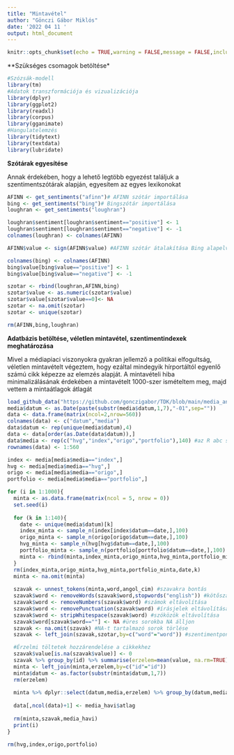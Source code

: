 ---
title: "Mintavétel"
author: "Gönczi Gábor Miklós"
date: '2022 04 11 '
output: html_document
---

```{r setup, include=FALSE}
knitr::opts_chunk$set(echo = TRUE,warning = FALSE,message = FALSE,include=TRUE)
```

**Szükséges csomagok betöltése*

```{r}
#Szózsák-modell
library(tm)
#Adatok transzformációja és vizualizációja
library(dplyr)
library(ggplot2)
library(readxl)
library(corpus)
library(gganimate)
#Hangulatelemzés
library(tidytext)
library(textdata)
library(lubridate)
```


**Szótárak egyesítése**

Annak érdekében, hogy a lehető legtöbb egyezést találjuk a szentimentszótárak alapján, egyesítem az egyes lexikonokat

```{r}
AFINN <- get_sentiments("afinn")# AFINN szótár importálása
bing <- get_sentiments("bing")# Bingszótár importálása
loughran <- get_sentiments("loughran")

loughran$sentiment[loughran$sentiment=="positive"] <- 1
loughran$sentiment[loughran$sentiment=="negative"] <- -1
colnames(loughran) <- colnames(AFINN)

AFINN$value <- sign(AFINN$value) #AFINN szótár átalakítása Bing alapelvűvé

colnames(bing) <- colnames(AFINN)
bing$value[bing$value=="positive"] <- 1
bing$value[bing$value=="negative"] <- -1

szotar <- rbind(loughran,AFINN,bing)
szotar$value <- as.numeric(szotar$value)
szotar$value[szotar$value==0]<- NA
szotar <- na.omit(szotar)
szotar <- unique(szotar)

rm(AFINN,bing,loughran)

```

**Adatbázis betöltése, véletlen mintavétel, szentimentindexek meghatározása**

Mivel a médiapiaci viszonyokra gyakran jellemző a politikai elfogultság, véletlen mintavételt végeztem, hogy ezáltal mindegyik hírportáltól egyenlő számú cikk képezze az elemzés alapját. A mintavételi hiba minimalizálásának érdekében a mintavételt 1000-szer ismételtem meg, majd vettem a mintaátlagok átlagát

```{r}
load_github_data("https://github.com/gonczigabor/TDK/blob/main/media_angol.Rdata")
media$datum <- as.Date(paste(substr(media$datum,1,7),"-01",sep=""))
data <- data.frame(matrix(ncol=2,nrow=560))
colnames(data) <- c("datum","media")
data$datum <- rep(unique(media$datum),4)
data <- data[order(as.Date(data$datum)),]
data$media <- rep(c("hvg","index","origo","portfolio"),140) #az R abc szerint fogja rendezni a media oszlopot összesítéskor
rownames(data) <- 1:560

index <- media[media$media=="index",]
hvg <- media[media$media=="hvg",]
origo <- media[media$media=="origo",]
portfolio <- media[media$media=="portfolio",]

for (i in 1:1000){
  minta <- as.data.frame(matrix(ncol = 5, nrow = 0))
  set.seed(i)
  
  for (k in 1:140){
    date <- unique(media$datum)[k]
    index_minta <- sample_n(index[index$datum==date,],100)
    origo_minta <- sample_n(origo[origo$datum==date,],100)
    hvg_minta <- sample_n(hvg[hvg$datum==date,],100)
    portfolio_minta <- sample_n(portfolio[portfolio$datum==date,],100)
    minta <- rbind(minta,index_minta,origo_minta,hvg_minta,portfolio_minta)
  }
  rm(index_minta,origo_minta,hvg_minta,portfolio_minta,date,k)
  minta <- na.omit(minta)
  
  szavak <- unnest_tokens(minta,word,angol_cim) #szavakra bontás
  szavak$word <- removeWords(szavak$word,stopwords("english")) #kötőszavak eltávolítása
  szavak$word <- removeNumbers(szavak$word) #számok eltávolítása
  szavak$word <- removePunctuation(szavak$word) #írásjelek eltávolítása
  szavak$word <- stripWhitespace(szavak$word) #szóközök eltávolítása
  szavak$word[szavak$word==""] <- NA #üres sorokba NA álljon
  szavak <- na.omit(szavak) #NA-t tartalmazó sorok törlése
  szavak <- left_join(szavak,szotar,by=c("word"="word")) #szentimentpontok hozzáadása szavanként

  #Érzelmi töltetek hozzárendelése a cikkekhez
  szavak$value[is.na(szavak$value)] <- 0
  szavak %>% group_by(id) %>% summarise(erzelem=mean(value, na.rm=TRUE)) -> erzelem
  minta <- left_join(minta,erzelem,by=c("id"="id"))
  minta$datum <- as.factor(substr(minta$datum,1,7))
  rm(erzelem)
  
  minta %>% dplyr::select(datum,media,erzelem) %>% group_by(datum,media) %>% summarise(atlag=mean(erzelem,na.rm = TRUE)) -> media_havi
  
  data[,ncol(data)+1] <- media_havi$atlag
  
  rm(minta,szavak,media_havi)
  print(i)
}

rm(hvg,index,origo,portfolio)

```
